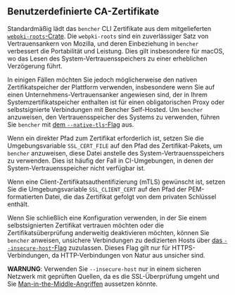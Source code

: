 ## Benutzerdefinierte CA-Zertifikate

Standardmäßig lädt das `bencher` CLI Zertifikate aus dem mitgelieferten [`webpki-roots`-Crate][webpki-roots].
Die `webpki-roots` sind ein zuverlässiger Satz von Vertrauensankern von Mozilla,
und deren Einbeziehung in `bencher` verbessert die Portabilität und Leistung.
Dies gilt insbesondere für macOS, wo das Lesen des System-Vertrauensspeichers zu einer erheblichen Verzögerung führt.

In einigen Fällen möchten Sie jedoch möglicherweise den nativen Zertifikatspeicher der Plattform verwenden,
insbesondere wenn Sie auf einen Unternehmens-Vertrauensanker angewiesen sind, der in Ihrem Systemzertifikatspeicher enthalten ist
für einen obligatorischen Proxy oder selbstsignierte Verbindungen mit Bencher Self-Hosted.
Um `bencher` anzuweisen, den Vertrauensspeicher des Systems zu verwenden, führen Sie `bencher` mit
[dem `--native-tls`-Flag][native tls] aus.

Wenn ein direkter Pfad zum Zertifikat erforderlich ist,
setzen Sie die Umgebungsvariable `SSL_CERT_FILE` auf den Pfad des Zertifikat-Pakets,
um `bencher` anzuweisen, diese Datei anstelle des System-Vertrauensspeichers zu verwenden.
Dies ist häufig der Fall in CI-Umgebungen, in denen der System-Vertrauensspeicher nicht verfügbar ist.

Wenn eine Client-Zertifikatsauthentifizierung (mTLS) gewünscht ist,
setzen Sie die Umgebungsvariable `SSL_CLIENT_CERT` auf den Pfad der PEM-formatierten Datei,
die das Zertifikat gefolgt von dem privaten Schlüssel enthält.

Wenn Sie schließlich eine Konfiguration verwenden, in der Sie einem selbstsignierten Zertifikat vertrauen möchten
oder die Zertifikatsüberprüfung anderweitig deaktivieren möchten,
können Sie `bencher` anweisen, unsichere Verbindungen zu dedizierten Hosts über
[das `--insecure-host`-Flag][insecure host] zuzulassen.
Dieses Flag gilt nur für HTTPS-Verbindungen, da HTTP-Verbindungen von Natur aus unsicher sind.

**WARNUNG**: Verwenden Sie `--insecure-host` nur in einem sicheren Netzwerk mit geprüften Quellen,
da es die SSL-Überprüfung umgeht und Sie [Man-in-the-Middle-Angriffen][wikipedia mitm] aussetzen könnte.

[wikipedia mitm]: https://de.wikipedia.org/wiki/Man-in-the-Middle-Angriff
[webpki-roots]: https://github.com/rustls/webpki-roots

[native tls]: /de/docs/explanation/bencher-run/#--native-tls
[insecure host]: /de/docs/explanation/bencher-run/#--insecure-host
